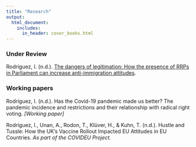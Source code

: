 ```yaml
---
title: "Research"
output:
  html_document:
    includes:
      in_header: cover_books.html
---
```


### Under Review

Rodríguez, I. (n.d.). [The dangers of legitimation: How the presence of RRPs in Parliament can increase anti-immigration attitudes](legitimation_paper.html).

### Working papers

Rodríguez, I. (n.d.). Has the Covid-19 pandemic made us better? The pandemic incidence and restrictions and their relationship with radical right voting. *[Working paper]*

Rodríguez, I., Unan, A., Rodon, T., Klüver, H., & Kuhn, T. (n.d.). Hustle and Tussle: How the UK's Vaccine Rollout Impacted EU Attitudes in EU Countries. *As part of the COVIDEU Project.*